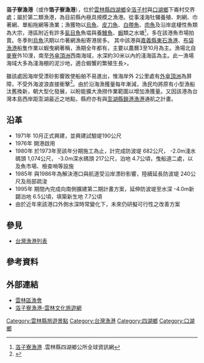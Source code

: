 {{Infobox Port
| name = 萡子寮漁港Boziliao
| image = 
| imagesize = 
| caption = 
| country = {{ROC-TW}}
| location = [[雲林縣|雲林縣]][[四湖鄉|四湖鄉]]萡子村
| coordinates = {{coord|23|37|10.02|N|120|8|29.49|E|display=title|religion:TW}}
| opened = 
| operated =  雲林區漁會
| owner = [[雲林縣政府|雲林縣政府]]
| type = [[台灣漁港列表|第二類漁港]]<ref>[http://www.fa.gov.tw/cht/LawsAnnouncePort/content.aspx?id=28&chk=e40a0683-09a8-4e15-bdb0-ad4991eb8f71 臺灣地區各縣市漁港類別及名稱(103年)] {{Wayback|url=http://www.fa.gov.tw/cht/LawsAnnouncePort/content.aspx?id=28&chk=e40a0683-09a8-4e15-bdb0-ad4991eb8f71 |date=20140714163523 }} .行政院農業委員會漁業署.2016-08-17</ref>
| sizewater = 
| sizeland = 
| size = 
| berths = 
| wharfs =  
| piers = 
| employees =  2,162人
| leadershiptitle = 
| leader = 
| blankdetailstitle1 =
| blankdetails1 =
| blankdetailstitle2 = 
| blankdetails2 =  
| blankdetailstitle3 = 
| blankdetails3 = 
| arrivals = 
| cargotonnage = 
| containervolume = 
| cargovalue = 
| passengertraffic = 
| revenue = 
| profit = 
| blankstatstitle1 =
| blankstats1 =
| blankstatstitle2 =
| blankstats2 =
| blankstatstitle3 =
| blankstats3 =
| website = 
}}
'''萡子寮漁港'''（或作'''箔子寮漁港'''），位於[[雲林縣|雲林縣]][[四湖鄉|四湖鄉]]全[[箔子村|萡子村]]與[[口湖鄉|口湖鄉]]下崙村交界處；屬於第二類漁港，為目前縣內極具規模之漁港。從事淺海牡犡養殖、刺網、巾著網、單船拖網等漁業；漁獲物以[[烏魚|烏魚]]、[[皮刀魚|皮刀魚]]、[[白帶魚|白帶魚]]、[[肉魚|肉魚]]及沿岸底棲性魚類為大宗，港區附近有許多[[虱目魚|虱目魚]]魚塭與養[[鰻魚|鰻魚]]、[[蝦|蝦]]類之水塘<ref name="四湖鄉公所">[http://www.zuhu.gov.tw/tour/index-1.asp?m=13&m1=18&m2=81&gp=&sid=&keyword=&id=20 萡子寮漁港] {{Wayback|url=http://www.zuhu.gov.tw/tour/index-1.asp?m=13&m1=18&m2=81&gp=&sid=&keyword=&id=20 |date=20181226035443 }}.雲林縣四湖鄉公所全球資訊網</ref>，多在該港魚市場拍賣。冬季則[[烏魚|烏魚]]汛期以巾著網漁船寄港居多。 其中該港與[[嘉義縣|嘉義縣]][[東石漁港|東石漁港]]、[[布袋漁港|布袋漁港]]船隻作業以蝦曳網著稱，漁期全年都有，主要以農曆3至10月為主。漁場北自[[麥寮鄉|麥寮]]外10浬，南至[[外傘頂洲|外傘頂洲]]西南海域，水深約30米以內的淺海區為主。此一漁場海域大多為淺海棚的泥沙地，適合蝦蟹的繁殖生長>。 

雖該處因海岸受漂砂影響致使船舶不易進出，惟海岸外 2公里處有[[外傘頂洲|外傘頂洲]]為屏障，不受外海波浪直接衝擊<ref name=”遠足文化”>{{cite book|author=黑潮海洋文教基金會 |coauthors= |title=台灣的漁港 |year= 2004年 |publisher=遠足文化事業股份有限公司 |location= 台灣新北市新店區 |isbn= 986-7630-38-6}}</ref>。由於沿海漁獲量每年漸減，漁民均將原有小型漁船汰舊換新，朝大型化發展，以盼能擴大漁撈作業範圍以增加漁獲量。又因該港為台灣本島西岸距澎湖最近之地點，縣府亦有與[[澎湖縣|澎湖縣]][[鎖港漁港|鎖港漁港]]通航之計畫。

==沿革==
*1971年  10月正式興建，並興建試驗堤190公尺
*1976年  開港啟用
*1980年  於1973年至該年分期施工為止，計完成防波堤 682公尺， -2.0m淺水碼頭 1,074公尺， -3.0m深水碼頭 217公尺，泊地 4.7公頃，曳船道二處，以及魚市場、檢查哨等設施
*1985年 與1986年為解決港口與航道受沿岸漂砂影響，陸續延長防波堤 240公尺及局部疏浚
*1995年 期間內完成向南側擴建第二期計畫方案，延伸防波堤至水深 -4.0m新闢泊地 6.5公頃，填築新生地 7.7公頃
*由於近年來該港口外側水深時常變化下，未來仍研擬可行性之改善方案

==參見==
*[[台灣漁港列表|台灣漁港列表]]

==參考資料==
{{Reflist}}

==外部連結==
*[https://web.archive.org/web/20181001125232/http://www.ylfish.com.tw/index.asp 雲林區漁會]
*[https://tour.yunlin.gov.tw/tw/index.asp?au_id=69&sub_id=101&id=479# 萡子寮漁港-雲林文化旅遊網] {{Wayback|url=https://tour.yunlin.gov.tw/tw/index.asp?au_id=69&sub_id=101&id=479 |date=20181226084218 }}
{{台灣漁港}}


{{DEFAULTSORT:Potzuliao}}
[[Category:雲林縣旅遊景點|Category:雲林縣旅遊景點]]
[[Category:台灣漁港|Category:台灣漁港]]
[[Category:四湖鄉|Category:四湖鄉]]
[[Category:口湖鄉|Category:口湖鄉]]